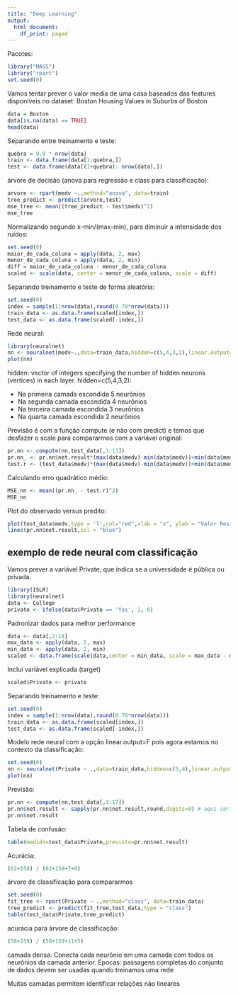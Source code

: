 ```yaml
---
title: "Deep Learning"
output:
  html_document:
    df_print: paged
---
```


Pacotes:

```r
library("MASS")
library("rpart")
set.seed(0)
```

Vamos tentar prever o valor media de uma casa baseados das features disponíveis no dataset: 
Boston Housing Values in Suburbs of Boston

```r
data = Boston
data[is.na(data) == TRUE]
head(data)
```

Separando entre treinamento e teste:

```r
quebra = 0.8 * nrow(data)
train <- data.frame(data[1:quebra,])
test <- data.frame(data[(1+quebra): nrow(data),])
```

árvore de decisão (anova para regressão e class para classificação):
```r
arvore <- rpart(medv ~.,method="anova", data=train)
tree_predict <- predict(arvore,test)
mse_tree <- mean((tree_predict - test$medv)^2)
mse_tree
```

Normalizando segundo  x-min/(max-min), para diminuir a intensidade dos ruídos:

```r
set.seed(0)
maior_de_cada_coluna = apply(data, 2, max) 
menor_de_cada_coluna = apply(data, 2, min)
diff = maior_de_cada_coluna - menor_de_cada_coluna
scaled <- scale(data, center = menor_de_cada_coluna, scale = diff)
```

Separando treinamento e teste de forma aleatória:

```r
set.seed(0)
index = sample(1:nrow(data),round(0.70*nrow(data)))
train_data <- as.data.frame(scaled[index,])
test_data <- as.data.frame(scaled[-index,])
```

Rede neural:

```r
library(neuralnet)
nn <- neuralnet(medv~.,data=train_data,hidden=c(5,4,3,2),linear.output=T)
plot(nn)
```

hidden: vector of integers specifying the number of hidden neurons (vertices) in each layer.
hidden=c(5,4,3,2): 

- Na primeira camada escondida 5 neurônios
- Na segunda camada escondida 4 neurônios
- Na terceira camada escondida 3 neurônios 
- Na quarta camada escondida 2 neurônios 

Previsão é com a função compute (e não com predict) e temos que desfazer o scale para compararmos com a variável original:

```r
pr.nn <- compute(nn,test_data[,1:13])
pr.nn_ <- pr.nn$net.result*(max(data$medv)-min(data$medv))+min(data$medv)
test.r <- (test_data$medv)*(max(data$medv)-min(data$medv))+min(data$medv)
```

Calculando erro quadrático médio:

```r
MSE_nn <- mean((pr.nn_ - test.r)^2)
MSE_nn
```
Plot do observado versus predito:

```r
plot(test_data$medv,type = 'l',col="red",xlab = "x", ylab = "Valor Residencia")
lines(pr.nn$net.result,col = "blue")
```
## exemplo de rede neural com classificação

Vamos prever a variável Private, que indica se a universidade é pública ou privada.

```r
library(ISLR)
library(neuralnet)
data <- College
private <- ifelse(data$Private == 'Yes', 1, 0)
```

Padronizar dados para melhor performance
```r
data <- data[,2:18]
max_data <- apply(data, 2, max) 
min_data <- apply(data, 2, min)
scaled <- data.frame(scale(data,center = min_data, scale = max_data - min_data))
```

Inclui variável explicada (target)
```r
scaled$Private <- private
```

Separando treinamento e teste:

```r
set.seed(0)
index = sample(1:nrow(data),round(0.70*nrow(data)))
train_data <- as.data.frame(scaled[index,])
test_data <- as.data.frame(scaled[-index,])
```

Modelo rede neural com a opção linear.output=F pois agora estamos no contexto da classificação:

```r
set.seed(0)
nn <- neuralnet(Private ~ .,data=train_data,hidden=c(5,4),linear.output=F)
plot(nn)
```

Previsão:

```r
pr.nn <- compute(nn,test_data[,1:17])
pr.nn$net.result <- sapply(pr.nn$net.result,round,digits=0) # aqui seria melhor usar cutoff e curva ROC
pr.nn$net.result
```

Tabela de confusão:

```r
table(medido=test_data$Private,previsto=pr.nn$net.result)
```

Acurácia:

```r
(62+158) / (62+158+7+6)
```

árvore de classificação para compararmos

```r
set.seed(0)
fit_tree <- rpart(Private ~ .,method="class", data=train_data)
tree_predict <- predict(fit_tree,test_data,type = "class")
table(test_data$Private,tree_predict)
```

acurácia para árvore de classificação:

```r
(58+159) / (58+159+11+5)
```

camada densa: Conecta cada neurônio em uma camada com todos os neurônios da camada anterior.
Épocas: passagens completas do conjunto de dados devem ser usadas quando treinamos uma rede

Muitas camadas permitem identificar relações não lineares